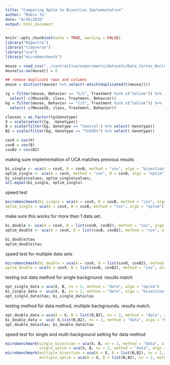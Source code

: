 ---
title: "Comparing Optim to Bisection Implementation"
author: "Robin Tu"
date: "8/26/2020"
output: html_document
---

```{r setup, include=TRUE}
knitr::opts_chunk$set(echo = TRUE, warning = FALSE)
library("RSpectra")
library("tidyverse")
library("uca")
library("microbenchmark")

mouse = read_csv("../contrastive/experiments/datasets/Data_Cortex_Nuclear.csv")
mouse[is.na(mouse)] = 0

## remove duplicate rows and columns
mouse = distinct(mouse) %>% select(-which(duplicated(t(mouse))))

tg = filter(mouse, Behavior == "S/C", Treatment %in% c("Saline")) %>%
  select(-c(MouseID, class, Treatment, Behavior))
bg = filter(mouse, Behavior == "C/S", Treatment %in% c("Saline")) %>%
  select(-c(MouseID, class, Treatment, Behavior))

classes = as.factor(tg$Genotype)
X = scale(select(tg, -Genotype))
B = scale(filter(bg, Genotype == "Control") %>% select(-Genotype))
B2 = scale(filter(bg, Genotype == "Ts65Dn") %>% select(-Genotype))

covX = cov(X)
covB = cov(B)
covB2 = cov(B2)
```


 making sure implementation of UCA matches previous results
```{R}
bi_single <- uca(A = covX, B = covB, method = "cov", algo = "bisection")
optim_single <- uca(A = covX, method = "cov", B = covB, algo = "optim")
bi_single$values; optim_single$values;
all.equal(bi_single, optim_single)
```
 speed test
 
```{R}
microbenchmark(bi_single = uca(A = covX, B = covB, method = "cov", algo = "bisection"),
optim_single = uca(A = covX, B = covB, method = "cov", algo = "optim"))
```

make sure this works for more than 1 data set.

```{R}
bi_double <- uca(A = covX, B = list(covB, covB2), method = "cov", algo = "bisection")
optim_double <- uca(A = covX, B = list(covB, covB2), method = "cov", algo = "optim")

bi_double$tau
optim_double$tau
```

speed test for multiple data sets

```{R}
microbenchmark(bi_double = uca(A = covX, B = list(covB, covB2), method = "cov", algo = "bisection"),
optim_double = uca(A = covX, B = list(covB, covB2), method = "cov", algo = "optim"))
```

testing out data method for single background. results match

```{R}
opt_single_data = uca(X, B, nv = 2, method = "data", algo = "optim")
bi_single_data =  uca(X, B, nv = 2, method = "data", algo = "bisection")
opt_single_data$tau; bi_single_data$tau
```

testing method for data method, multiple backgrounds. results match.

```{R}
opt_double_data = uca(A = X, B = list(B,B2), nv = 2, method = "data", algo = "optim")
bi_double_data =  uca( X,list(B,B2), nv = 2, method = "data", algo = "bisection")
opt_double_data$tau; bi_double_data$tau
```

speed test for single and multi-background setting for data method

```{R}
microbenchmark(single_bisection = uca(X, B, nv = 2, method = "data", algo = "bisection"),
               single_optim = uca(X, B, nv = 2, method = "data", algo = "optim"))
microbenchmark(multiple_bisection = uca(A = X, B = list(B,B2), nv = 2, method = "data", algo = "bisection"),
               multiple_optim = uca(A = X, B = list(B,B2), nv = 2, method = "data", algo = "optim"))

```
